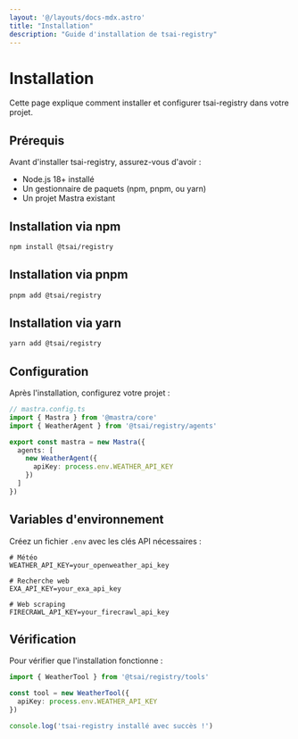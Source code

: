 ```yaml
---
layout: '@/layouts/docs-mdx.astro'
title: "Installation"
description: "Guide d'installation de tsai-registry"
---
```


# Installation

Cette page explique comment installer et configurer tsai-registry dans votre projet.

## Prérequis

Avant d'installer tsai-registry, assurez-vous d'avoir :

- Node.js 18+ installé
- Un gestionnaire de paquets (npm, pnpm, ou yarn)
- Un projet Mastra existant

## Installation via npm

```bash
npm install @tsai/registry
```

## Installation via pnpm

```bash
pnpm add @tsai/registry
```

## Installation via yarn

```bash
yarn add @tsai/registry
```

## Configuration

Après l'installation, configurez votre projet :

```typescript
// mastra.config.ts
import { Mastra } from '@mastra/core'
import { WeatherAgent } from '@tsai/registry/agents'

export const mastra = new Mastra({
  agents: [
    new WeatherAgent({
      apiKey: process.env.WEATHER_API_KEY
    })
  ]
})
```

## Variables d'environnement

Créez un fichier `.env` avec les clés API nécessaires :

```env
# Météo
WEATHER_API_KEY=your_openweather_api_key

# Recherche web
EXA_API_KEY=your_exa_api_key

# Web scraping
FIRECRAWL_API_KEY=your_firecrawl_api_key
```

## Vérification

Pour vérifier que l'installation fonctionne :

```typescript
import { WeatherTool } from '@tsai/registry/tools'

const tool = new WeatherTool({
  apiKey: process.env.WEATHER_API_KEY
})

console.log('tsai-registry installé avec succès !')
```